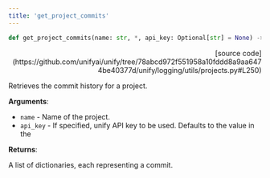 ```yaml
---
title: 'get_project_commits'
---
```


```python
def get_project_commits(name: str, *, api_key: Optional[str] = None) -> List[Dict]:
```

<p align="right">[source code](https://github.com/unifyai/unify/tree/78abcd972f551958a10fddd8a9aa6474be40377d/unify/logging/utils/projects.py#L250)</p>

Retrieves the commit history for a project.

**Arguments**:

- `name` - Name of the project.
- `api_key` - If specified, unify API key to be used. Defaults to the value in the



**Returns**:

A list of dictionaries, each representing a commit.